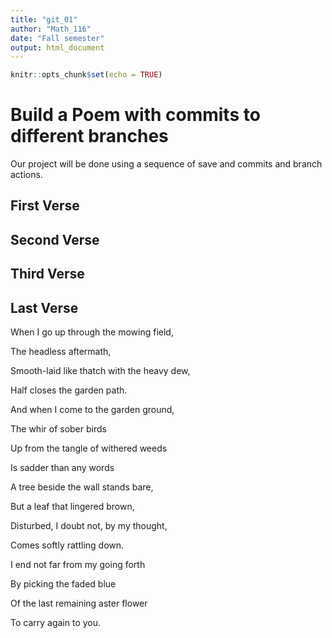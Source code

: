 ---
title: "git_01"
author: "Math_116"
date: "Fall semester"
output: html_document
---

```{r setup, include=FALSE}
knitr::opts_chunk$set(echo = TRUE)
```
# Build a Poem with commits to different branches
Our project will be done using a sequence of save and commits and branch actions.
<!-- Do not modify or change any text in "!--" bracketed areas such as this --- these are instructions to
you, if you change any of this the git program will notice it and compromise your git merging strategy !-->

## First Verse 
<!--Put the first five lines of a poem by Lewis Carrol in this section!-->

## Second Verse
<!--Put the first five lines of a poem by Robert Frost here!-->

## Third Verse
<!--Put the first two verses of The Walrus and the Carpenter here!-->

## Last Verse
<!--Put a short poem of your choice 8-20 lines,here!-->
When I go up through the mowing field,

The headless aftermath,

Smooth-laid like thatch with the heavy dew,

Half closes the garden path.

And when I come to the garden ground,

The whir of sober birds

Up from the tangle of withered weeds

Is sadder than any words

A tree beside the wall stands bare,

But a leaf that lingered brown,

Disturbed, I doubt not, by my thought,

Comes softly rattling down.

I end not far from my going forth

By picking the faded blue

Of the last remaining aster flower

To carry again to you.